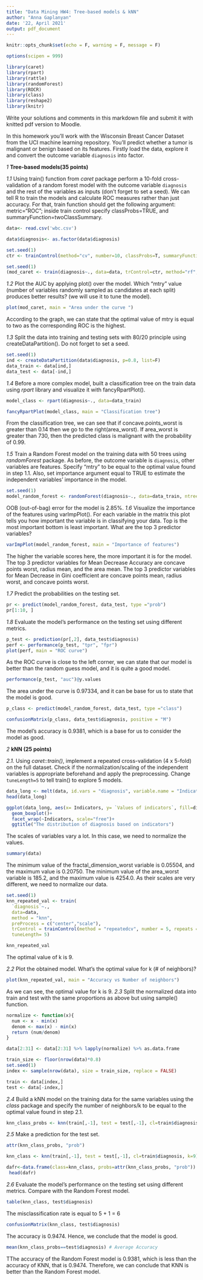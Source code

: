 ---
title: "Data Mining HW4: Tree-based models & kNN"
author: "Anna Gaplanyan"
date: '22, April 2021'
output: pdf_document
---

```{r setup, include=FALSE}
knitr::opts_chunk$set(echo = F, warning = F, message = F)

options(scipen = 999)

library(caret)
library(rpart)
library(rattle)
library(randomForest)
library(ROCR)
library(class)
library(reshape2)
library(knitr)
```

Write your solutions and comments in this markdown file and submit it with knitted pdf version to Moodle.  

In this homework you'll work with the Wisconsin Breast Cancer Dataset from the UCI machine learning repository. You'll predict whether a tumor is malignant or benign based on its features. Firstly load the data, explore it and convert the outcome variable `diagnosis` into factor.



*1* **Tree-based models(35 points)**

*1.1* Using train() function from *caret* package perform a 10-fold cross-validation of a random forest model with the outcome variable `diagnosis` and the rest of the variables as inputs (don't forget to set a seed). We can tell R to train the models and calculate ROC measures rather than just accuracy. For that, train function should get the following argument: metric="ROC"; inside train control specify classProbs=TRUE, and summaryFunction=twoClassSummary. 

```{r}
data<- read.csv('wbc.csv')
```

```{r}
data$diagnosis<- as.factor(data$diagnosis)
```


```{r}
set.seed(1)
ctr <- trainControl(method="cv", number=10, classProbs=T, summaryFunction=twoClassSummary)
```


```{r}
set.seed(1)
(mod_caret <- train(diagnosis~., data=data, trControl=ctr, method="rf", metric = "ROC"))
```


*1.2* Plot the AUC by applying plot() over the model. Which "mtry" value (number of variables randomly sampled as candidates at each split) produces better results? (we will use it to tune the model).

```{r}
plot(mod_caret, main = "Area under the curve ")
```

According to the graph, we can state that the optimal value of mtry is equal to two as the corresponding ROC is the highest.


*1.3* Split the data into training and testing sets with 80/20 principle using createDataPartition(). Do not forget to set a seed.


```{r}
set.seed(1)
ind <- createDataPartition(data$diagnosis, p=0.8, list=F)
data_train <- data[ind,]
data_test <- data[-ind,]
```


*1.4* Before a more complex model, built a classification tree on the train data using *rpart* library and visualize it with fancyRpartPlot().


```{r}
model_class <- rpart(diagnosis~., data=data_train)
```


```{r, fig.height=7}
fancyRpartPlot(model_class, main = "Classification tree")
```
From the classification tree, we can see that if concave.points_worst is greater than 0.14 then we go to the right(area_worst). If area_worst is greater than 730, then the predicted class is malignant with the probability of 0.99.


*1.5* Train a Random Forest model on the training data with 50 trees using *randomForest* package. As before, the outcome variable is `diagnosis`, other variables are features. Specify "mtry" to be equal to the optimal value found in step 1.1. Also, set importance argument equal to TRUE to estimate the independent variables' importance in the model.

```{r}
set.seed(1)
model_random_forest <- randomForest(diagnosis~., data=data_train, ntree=50, mtry = 2, do.trace=T, importance = TRUE)
```
OOB (out-of-bag) error for the model is 2.85%.
*1.6* Visualize the importance of the features using varImpPlot(). For each variable in the matrix this plot tells you how important the variable is in classifying your data. Top is the most important bottom is least important. What are the top 3 predictor variables?

```{r, fig.weight= 10, fig.height= 8}
varImpPlot(model_random_forest, main = "Importance of features")
```

The higher the variable scores here, the more important it is for the model. The top 3 predictor variables for Mean Decrease Accuracy are concave points worst, radius mean, and the area mean. The top 3 predictor variables for Mean Decrease in Gini coefficient are concave points mean, radius worst, and concave points worst. 

*1.7* Predict the probabilities on the testing set.

```{r}
pr <- predict(model_random_forest, data_test, type ="prob")
pr[1:10, ]
```

*1.8* Evaluate the model's performance on the testing set using different metrics.

```{r}
p_test <- prediction(pr[,2], data_test$diagnosis)
perf <- performance(p_test, "tpr", "fpr")
plot(perf, main = "ROC curve")
```
As the ROC curve is close to the left corner, we can state that our model is better than the random guess model, and it is quite a good model.

```{r}
performance(p_test, "auc")@y.values
```
The area under the curve is 0.97334, and it can be base for us to state that the model is good.

```{r}
p_class <- predict(model_random_forest, data_test, type ="class")
```

```{r}
confusionMatrix(p_class, data_test$diagnosis, positive = "M")
```
The model's accuracy is 0.9381, which is a base for us to consider the model as good.

*2* **kNN (25 points)**

*2.1.* Using *caret::train()*, implement a repeated cross-validation (4 x 5-fold) on the full dataset. Check if the normalization/scaling of the independent variables is appropriate beforehand and apply the preprocessing. Change `tuneLength=5` to tell train() to explore 5 models.


```{r}
data_long <- melt(data, id.vars = "diagnosis", variable.name = "Indicators", value.name = "Values of indicators")
head(data_long)
```

```{r, fig.width= 15, fig.height= 15 }
ggplot(data_long, aes(x= Indicators, y= `Values of indicators`, fill=diagnosis))+
  geom_boxplot()+
  facet_wrap(~Indicators, scale="free")+
  ggtitle("The distribution of diagnosis based on indicators")
```

The scales of variables vary a lot. In this case, we need to normalize the values.

```{r}
summary(data)
```

The minimum value of the fractal_dimension_worst variable is 0.05504, and the maximum value is 0.20750. The minimum value of the area_worst variable is 185.2, and the maximum value is 4254.0. As their scales are very different, we need to normalize our data.


```{r}
set.seed(1)
knn_repeated_val <- train(
  `diagnosis`~.,
  data=data,
  method = "knn",
  preProcess = c("center","scale"),
  trControl = trainControl(method = "repeatedcv", number = 5, repeats = 4),
  tuneLength= 5)
```


```{r}
knn_repeated_val
```
The optimal value of k is 9.

*2.2* Plot the obtained model. What's the optimal value for k (# of neighbors)?
```{r, fig.align='center'}
plot(knn_repeated_val, main = "Accuracy vs Number of neighbors")
```
As we can see, the optimal value for k is 9.
*2.3* Split the normalized data into train and test with the same proportions as above but using sample() function. 

```{r}
normalize <- function(x){
  num <- x - min(x)
  denom <- max(x) - min(x)
  return (num/denom)
}
```


```{r}
data[2:31] <- data[2:31] %>% lapply(normalize) %>% as.data.frame
```


```{r}
train_size <- floor(nrow(data)*0.8)
set.seed(1)
index <- sample(nrow(data), size = train_size, replace = FALSE)
```


```{r}
train <- data[index,]
test <- data[-index,]
```



*2.4* Build a kNN model on the training data for the same variables using the *class* package and specify the number of neighbors/k to be equal to the optimal value found in step 2.1.

```{r}
knn_class_probs <- knn(train[,-1], test = test[,-1], cl=train$diagnosis, k=9, prob = T)
```


*2.5* Make a prediction for the test set.

```{r}
attr(knn_class_probs, "prob")
```


```{r}
knn_class <- knn(train[,-1], test = test[,-1], cl=train$diagnosis, k=9)
```

```{r}
dafr<-data.frame(class=knn_class, probs=attr(knn_class_probs, "prob"))
 head(dafr) 
```


*2.6* Evaluate the model's performance on the testing set using different metrics. Compare with the Random Forest model.

```{r}
table(knn_class, test$diagnosis)
```
The misclassification rate is equal to 5 + 1 = 6

```{r}
confusionMatrix(knn_class, test$diagnosis)
```

The accuracy is 0.9474. Hence, we conclude that the model is good.


```{r}
mean(knn_class_probs==test$diagnosis) # Average Accuracy
```


TThe accuracy of the Random Forest model is 0.9381, which is less than the accuracy of KNN, that is 0.9474. Therefore, we can conclude that KNN is better than the Random Forest model.


